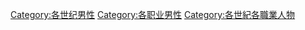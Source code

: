 
[[Category:各世纪男性|Category:各世纪男性]]
[[Category:各职业男性|Category:各职业男性]]
[[Category:各世紀各職業人物|Category:各世紀各職業人物]]